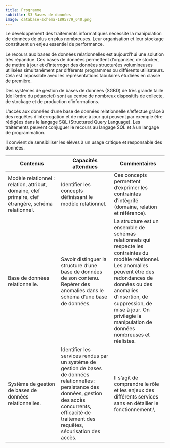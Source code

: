 ```yaml
---
title: Programme
subtitle: S3-Bases de données
image: database-schema-1895779_640.png
---
```


Le développement des traitements informatiques nécessite la manipulation de données de
plus en plus nombreuses. Leur organisation et leur stockage constituent un enjeu essentiel
de performance.

Le recours aux bases de données relationnelles est aujourd’hui une solution très répandue.
Ces bases de données permettent d'organiser, de stocker, de mettre à jour et d'interroger
des données structurées volumineuses utilisées simultanément par différents programmes
ou différents utilisateurs. Cela est impossible avec les représentations tabulaires étudiées en
classe de première.

Des systèmes de gestion de bases de données (SGBD) de très grande taille (de l'ordre du
pétaoctet) sont au centre de nombreux dispositifs de collecte, de stockage et de production
d'informations.

L'accès aux données d'une base de données relationnelle s'effectue grâce à des requêtes
d'interrogation et de mise à jour qui peuvent par exemple être rédigées dans le langage SQL
(Structured Query Language). Les traitements peuvent conjuguer le recours au langage SQL
et à un langage de programmation.

Il convient de sensibiliser les élèves à un usage critique et responsable des données.

|**Contenus** |**Capacités attendues** |**Commentaires**|
|---|---|---|
|Modèle relationnel : relation, attribut, domaine, clef primaire, clef étrangère, schéma relationnel.|Identifier les concepts définissant le modèle relationnel.|Ces concepts permettent d'exprimer les contraintes d'intégrité (domaine, relation et référence).|
|Base de données relationnelle.|Savoir distinguer la structure d'une base de données de son contenu. Repérer des anomalies dans le schéma d'une base de données.| La structure est un ensemble de schémas relationnels qui respecte les contraintes du modèle relationnel. Les anomalies peuvent être des redondances de données ou des anomalies d'insertion, de suppression, de mise à jour. On privilégie la manipulation de données nombreuses et réalistes.|
|Système de gestion de bases de données relationnelles.| Identifier les services rendus par un système de gestion de bases de données relationnelles : persistance des données, gestion des accès concurrents, efficacité de traitement des requêtes, sécurisation des accès.| Il s'agit de comprendre le rôle et les enjeux des différents services sans en détailler le fonctionnement.\
|Langage SQL : requêtes d'interrogation et de mise à jour d'une base de données.|Identifier les composants d'une requête. Construire des requêtes d'interrogation à l'aide des clauses du langage SQL : SELECT, FROM, WHERE, JOIN. Construire des requêtes d'insertion et de mise à jour à l'aide de : UPDATE, INSERT, DELETE.| On peut utiliser DISTINCT, ORDER BY ou les fonctions d'agrégation sans utiliser les clauses GROUP BY et HAVING.|
